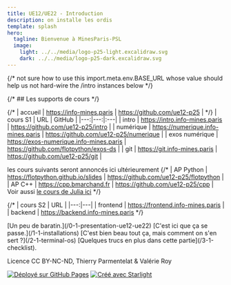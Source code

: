 ```yaml
---
title: UE12/UE22 - Introduction
description: on installe les ordis
template: splash
hero:
  tagline: Bienvenue à MinesParis-PSL
  image:
    light: ../../media/logo-p25-light.excalidraw.svg
    dark: ../../media/logo-p25-dark.excalidraw.svg
---
```



{/* not sure how to use this
import.meta.env.BASE_URL
whose value should help us not hard-wire the /intro instances below
*/}

{/* ## Les supports de cours */}

{/* | accueil | https://info-mines.paris | https://github.com/ue12-p25 | */}
<Card title="les supports de cours" icon="open-book">
| cours S1 | URL | GitHub |
|---:|---:|:---|
| intro | https://intro.info-mines.paris | https://github.com/ue12-p25/intro |
| numérique | https://numerique.info-mines.paris | https://github.com/ue12-p25/numerique |
| exos numérique | https://exos-numerique.info-mines.paris | https://github.com/flotpython/exos-ds |
| git | https://git.info-mines.paris | https://github.com/ue12-p25/git |

les cours suivants seront annoncés ici ultérieurement
{/*
| AP Python | https://flotpython.github.io/slides | https://github.com/ue12-p25/flotpython |
| AP C++ | https://cpp.bmarchand.fr | https://github.com/ue12-p25/cpp |
Voir aussi [le cours de Julia ici](https://drive.google.com/drive/folders/1qSmdWM2Ze34PsVjGvCzLY5-19RP3Z6AQ?usp=sharing)
*/}


{/* | cours S2 | URL |
|---:|---|
| frontend | https://frontend.info-mines.paris |
| backend | https://backend.info-mines.paris
 */}
</Card>

<Card title="et pour commencer...">

<CardGrid stagger>
	<Card title="introduction" icon="information">
		[Un peu de baratin.](/0-1-presentation-ue12-ue22)
	</Card>
	<Card title="les installations" icon="seti:config">
		[C'est ici que ça se passe.](/1-1-installations)
	</Card>
	<Card title="comment on se sert des outils" icon="seti:python">
		[C'est bien beau tout ça, mais comment on s'en sert&nbsp;?](/2-1-terminal-os)
	</Card>
	<Card title="compléments" icon="open-book">
		[Quelques trucs en plus dans cette partie](/3-1-checklist).
	</Card>
</CardGrid>
</Card>

Licence CC BY-NC-ND, Thierry Parmentelat & Valérie Roy

[![Déployé sur GitHub Pages](https://github.com/ue12-p25/intro/actions/workflows/astro-to-pages.yml/badge.svg)](https://github.com/ue12-p25/intro/actions/workflows/astro-to-pages.yml)
[![Créé avec Starlight](https://astro.badg.es/v2/built-with-starlight/tiny.svg)](https://starlight.astro.build)
